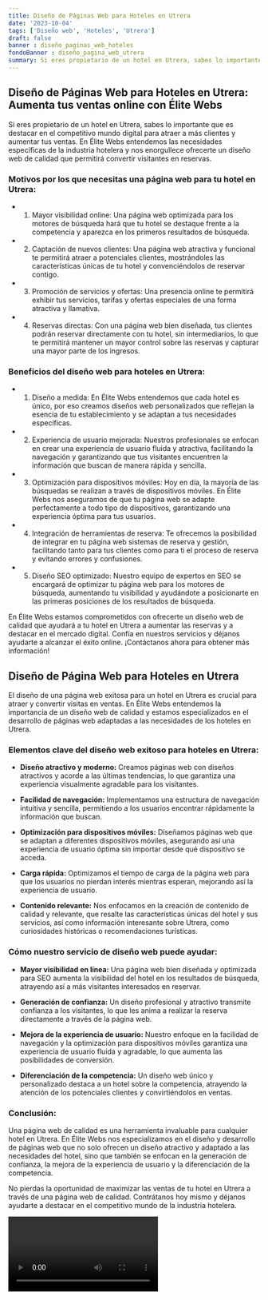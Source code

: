 ```yaml
---
title: Diseño de Páginas Web para Hoteles en Utrera
date: '2023-10-04'
tags: ['Diseño web', 'Hoteles', 'Utrera']
draft: false
banner : diseño_paginas_web_hoteles
fondoBanner : diseño_pagina_web_utrera
summary: Si eres propietario de un hotel en Utrera, sabes lo importante que es destacar en el competitivo mundo digital para atraer a más clientes y aumentar tus ventas. En Élite Webs entendemos las necesidades específicas de la industria hotelera y nos enorgullece ofrecerte un diseño web de calidad que permitirá convertir visitantes en reservas.
---
```


## Diseño de Páginas Web para Hoteles en Utrera: Aumenta tus ventas online con Élite Webs

Si eres propietario de un hotel en Utrera, sabes lo importante que es destacar en el competitivo mundo digital para atraer a más clientes y aumentar tus ventas. En Élite Webs entendemos las necesidades específicas de la industria hotelera y nos enorgullece ofrecerte un diseño web de calidad que permitirá convertir visitantes en reservas.

### Motivos por los que necesitas una página web para tu hotel en Utrera:

- 1. Mayor visibilidad online: Una página web optimizada para los motores de búsqueda hará que tu hotel se destaque frente a la competencia y aparezca en los primeros resultados de búsqueda.
- 2. Captación de nuevos clientes: Una página web atractiva y funcional te permitirá atraer a potenciales clientes, mostrándoles las características únicas de tu hotel y convenciéndolos de reservar contigo.
- 3. Promoción de servicios y ofertas: Una presencia online te permitirá exhibir tus servicios, tarifas y ofertas especiales de una forma atractiva y llamativa.
- 4. Reservas directas: Con una página web bien diseñada, tus clientes podrán reservar directamente con tu hotel, sin intermediarios, lo que te permitirá mantener un mayor control sobre las reservas y capturar una mayor parte de los ingresos.

### Beneficios del diseño web para hoteles en Utrera:

- 1. Diseño a medida: En Élite Webs entendemos que cada hotel es único, por eso creamos diseños web personalizados que reflejan la esencia de tu establecimiento y se adaptan a tus necesidades específicas.
- 2. Experiencia de usuario mejorada: Nuestros profesionales se enfocan en crear una experiencia de usuario fluida y atractiva, facilitando la navegación y garantizando que tus visitantes encuentren la información que buscan de manera rápida y sencilla.
- 3. Optimización para dispositivos móviles: Hoy en día, la mayoría de las búsquedas se realizan a través de dispositivos móviles. En Élite Webs nos aseguramos de que tu página web se adapte perfectamente a todo tipo de dispositivos, garantizando una experiencia óptima para tus usuarios.
- 4. Integración de herramientas de reserva: Te ofrecemos la posibilidad de integrar en tu página web sistemas de reserva y gestión, facilitando tanto para tus clientes como para ti el proceso de reserva y evitando errores y confusiones.
- 5. Diseño SEO optimizado: Nuestro equipo de expertos en SEO se encargará de optimizar tu página web para los motores de búsqueda, aumentando tu visibilidad y ayudándote a posicionarte en las primeras posiciones de los resultados de búsqueda.

En Élite Webs estamos comprometidos con ofrecerte un diseño web de calidad que ayudará a tu hotel en Utrera a aumentar las reservas y a destacar en el mercado digital. Confía en nuestros servicios y déjanos ayudarte a alcanzar el éxito online. ¡Contáctanos ahora para obtener más información!

<GifSeo />

<Cta />

## Diseño de Página Web para Hoteles en Utrera

El diseño de una página web exitosa para un hotel en Utrera es crucial para atraer y convertir visitas en ventas. En Élite Webs entendemos la importancia de un diseño web de calidad y estamos especializados en el desarrollo de páginas web adaptadas a las necesidades de los hoteles en Utrera.

### Elementos clave del diseño web exitoso para hoteles en Utrera:

- **Diseño atractivo y moderno:** Creamos páginas web con diseños atractivos y acorde a las últimas tendencias, lo que garantiza una experiencia visualmente agradable para los visitantes.

- **Facilidad de navegación:** Implementamos una estructura de navegación intuitiva y sencilla, permitiendo a los usuarios encontrar rápidamente la información que buscan.

- **Optimización para dispositivos móviles:** Diseñamos páginas web que se adaptan a diferentes dispositivos móviles, asegurando así una experiencia de usuario óptima sin importar desde qué dispositivo se acceda.

- **Carga rápida:** Optimizamos el tiempo de carga de la página web para que los usuarios no pierdan interés mientras esperan, mejorando así la experiencia de usuario.

- **Contenido relevante:** Nos enfocamos en la creación de contenido de calidad y relevante, que resalte las características únicas del hotel y sus servicios, así como información interesante sobre Utrera, como curiosidades históricas o recomendaciones turísticas.

### Cómo nuestro servicio de diseño web puede ayudar:

- **Mayor visibilidad en línea:** Una página web bien diseñada y optimizada para SEO aumenta la visibilidad del hotel en los resultados de búsqueda, atrayendo así a más visitantes interesados en reservar.

- **Generación de confianza:** Un diseño profesional y atractivo transmite confianza a los visitantes, lo que les anima a realizar la reserva directamente a través de la página web.

- **Mejora de la experiencia de usuario:** Nuestro enfoque en la facilidad de navegación y la optimización para dispositivos móviles garantiza una experiencia de usuario fluida y agradable, lo que aumenta las posibilidades de conversión.

- **Diferenciación de la competencia:** Un diseño web único y personalizado destaca a un hotel sobre la competencia, atrayendo la atención de los potenciales clientes y convirtiéndolos en ventas.

### Conclusión:

Una página web de calidad es una herramienta invaluable para cualquier hotel en Utrera. En Élite Webs nos especializamos en el diseño y desarrollo de páginas web que no solo ofrecen un diseño atractivo y adaptado a las necesidades del hotel, sino que también se enfocan en la generación de confianza, la mejora de la experiencia de usuario y la diferenciación de la competencia.

No pierdas la oportunidad de maximizar las ventas de tu hotel en Utrera a través de una página web de calidad. Contrátanos hoy mismo y déjanos ayudarte a destacar en el competitivo mundo de la industria hotelera.

<Video />

<CtaBot job='Hoteles' city='Utrera'/>

<Gmaps query='Utrera+españa+maps' />
